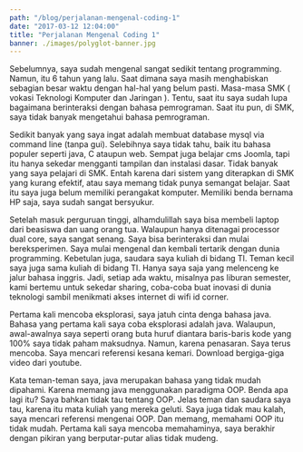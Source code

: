 ```yaml
---
path: "/blog/perjalanan-mengenal-coding-1"
date: "2017-03-12 12:04:00"
title: "Perjalanan Mengenal Coding 1"
banner: ./images/polyglot-banner.jpg
---
```


Sebelumnya, saya sudah mengenal sangat sedikit tentang programming. Namun, itu 6 tahun yang lalu. Saat dimana saya masih menghabiskan sebagian besar waktu  dengan hal-hal yang belum pasti. Masa-masa SMK ( vokasi Teknologi Komputer dan Jaringan ). Tentu, saat itu saya sudah lupa bagaimana berinteraksi dengan bahasa pemrograman. Saat itu pun, di SMK, saya tidak banyak mengetahui bahasa pemrograman. 

Sedikit banyak yang saya ingat adalah membuat database mysql via command line (tanpa gui). Selebihnya saya tidak tahu, baik itu bahasa populer seperti java, C ataupun web. Sempat juga belajar cms Joomla, tapi itu hanya sekedar mengganti tampilan dan instalasi dasar. Tidak banyak yang saya pelajari di SMK. Entah karena dari sistem yang diterapkan di SMK yang kurang efektif, atau saya memang tidak punya semangat belajar. Saat itu saya juga belum memiliki perangakat komputer. Memiliki benda bernama HP saja, saya sudah sangat bersyukur.



Setelah masuk perguruan tinggi, alhamdulillah saya bisa membeli laptop dari beasiswa dan uang orang tua. Walaupun hanya ditenagai processor dual core, saya sangat senang. Saya bisa berinteraksi dan mulai bereksperimen. Saya mulai mengenal dan kembali tertarik dengan dunia programming. Kebetulan juga, saudara saya kuliah di bidang TI. Teman kecil saya juga sama kuliah di bidang TI. Hanya saya saja yang melenceng ke jalur bahasa inggris. Jadi, setiap ada waktu, misalnya pas liburan semester, kami bertemu untuk sekedar sharing, coba-coba buat inovasi di dunia teknologi sambil menikmati akses internet di wifi id corner.



Pertama kali mencoba eksplorasi, saya jatuh cinta denga bahasa java. Bahasa yang pertama kali saya coba eksplorasi adalah java. Walaupun, awal-awalnya saya seperti orang buta huruf diantara baris-baris kode yang 100% saya tidak paham maksudnya. Namun, karena penasaran. Saya terus mencoba. Saya mencari referensi kesana kemari. Download bergiga-giga video dari youtube. 

Kata teman-teman saya, java merupakan bahasa yang tidak mudah dipahami. Karena memang java menggunakan paradigma OOP. Benda apa lagi itu? Saya bahkan tidak tau tentang OOP. Jelas teman dan saudara saya tau, karena itu mata kuliah yang mereka geluti. Saya juga tidak mau kalah, saya mencari referensi mengenai OOP. Dan memang, memahami OOP itu tidak mudah. Pertama kali saya mencoba memahaminya, saya berakhir dengan pikiran yang berputar-putar alias tidak mudeng.